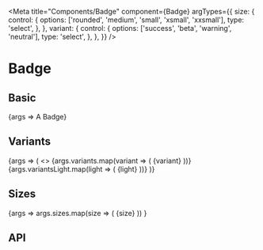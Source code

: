 
<Meta
  title="Components/Badge"
  component={Badge}
  argTypes={{
    size: {
      control: {
        options: ['rounded', 'medium', 'small', 'xsmall', 'xxsmall'],
        type: 'select',
      },
    },
    variant: {
      control: {
        options: ['success', 'beta', 'warning', 'neutral'],
        type: 'select',
      },
    },
  }}
/>

# Badge

## Basic

<Canvas>
  <Story name="Basic" args={{}}>
    {args => <Badge {...args}>A Badge</Badge>}
  </Story>
</Canvas>

## Variants

<Canvas>
  <Story
    name="Variants"
    args={{
      variants: ['primary', 'success', 'beta', 'error', 'info', 'neutral'],
      variantsLight: [
        'light-primary',
        'light-success',
        'light-beta',
        'light-error',
        'light-info',
        'light-neutral',
      ],
    }}
  >
    {args => (
      <>
        <Box>
          {args.variants.map(variant => (
            <Badge m={1} key={variant} variant={variant}>
              {variant}
            </Badge>
          ))}
        </Box>
        <Box>
          {args.variantsLight.map(light => (
            <Badge m={1} key={light} variant={light}>
              {light}
            </Badge>
          ))}
        </Box>
      </>
    )}
  </Story>
</Canvas>

## Sizes

<Canvas>
  <Story
    name="Sizes"
    args={{
      sizes: ['medium', 'small', 'xsmall', 'xxsmall', 'rounded'],
    }}
  >
    {args =>
      args.sizes.map(size => (
        <Badge key={size} size={size} mx={1}>
          {size}
        </Badge>
      ))
    }
  </Story>
</Canvas>

## API

<ArgsTable of={Badge} />
